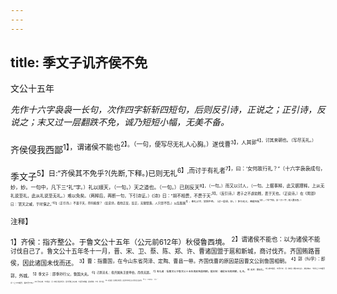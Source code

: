 ```yaml
---
---
---
```

title: 季文子讥齐侯不免
---



文公十五年

*先作十六字袅袅一长句，次作四字斩斩四短句，后则反引诗，正说之；正引诗，反说之；末又过一层翻跌不免，诚乃短短小幅，无美不备。*

齐侯侵我西鄙<sup>1】，谓诸侯不能也<sup>2】。（一句，便写尽无礼人心胸。）遂伐曹<sup>3】，人其郭<sup>4】，讨其来朝也。（写尽无礼。）

季文子<sup>5】日:“齐侯其不免乎?(先断,下释。)已则无礼<sup>6】,而讨于有礼者<sup>7】，曰：‘女何故行礼？”（十六字袅袅成句，妙，妙。一句中，凡下三“礼”字。）礼以顺天，（一句。）天之道也。（一句。）已则反天<sup>8】，（一句。）而又以讨人，（一句。上据事释，此又据理释。上从无礼说至礼，此从礼说至无礼。）难以免矣。（两释后，再断一句，下引诗证。）《诗》曰：“胡不相畏，不畏于天'<sup>9】。（反引诗。）君子之不虐幼贱，畏于天也。（正说诗。）在《周颂》曰：‘畏天之威，于时保之。’<sup>10】（正引诗。）不畏于天，将何能保？（反说诗。看他正反，反正，无限错落，人只是不觉。）以乱取国<sup>1】，奉礼以守，犹惧不终。（过一层语，妙。）多行无义，弗能在矣<sup>12】。(“在”字妙，妙！只一字，耐人数日思。)

<sup>注释】

<sup>1】齐侯：指齐整公。于鲁文公十五年（公元前612年）秋侵鲁西境。
<sup>2】谓诸侯不能也：以为诸侯不能讨伐自己了。鲁文公十五年冬十一月，晋、宋、卫、蔡、陈、郑、许、曹诸国盟于扈和新城，商讨伐齐。齐国贿路晋侯，因此诸国未伐而还。
<sup>3】曹：指曹国，在今山东省菏泽、定陶、曹县一带。齐国伐曹的原因是因曹文公到鲁国相朝。
<sup>4】郭（fú孚）：即郭，外城。
<sup>5】季文子：即季孙行父，鲁国大夫。
<sup>6】己则无礼：指齐国执王使单伯，而伐无罪。
<sup>7】有礼者：指曹文公于鲁文公十五年再到各国相朝。据古制：诸侯五年再相朝，礼也。
<sup>8】反天：即反礼。
<sup>9】胡不相長，不畏于天：见《诗经·小雅·雨无正》，郑玄笺曰：“何为上下不相畏乎？上下不相畏，是不畏于天。”
<sup>10】畏天之威，于时保之：见《诗经·周颂·我将》，意为畏敬上天之威，于是受天赐福，保安周邦。于时：犹于是。
<sup>11】以乱取国：指齐懿公的君位，是因为杀齐昭公太子舍而自立后定的。
<sup>12】在：《尔雅·释诂》：“终也。”